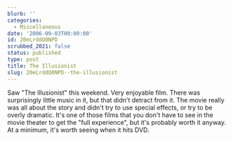 ```yaml
---
blurb: ''
categories:
  - Miscellaneous
date: '2006-09-03T00:00:00'
id: 20eLrddQ0NPD
scrubbed_2021: false
status: published
type: post
title: The Illusionist
slug: 20eLrddQ0NPD--the-illusionist
---
```


Saw "The Illusionist" this weekend. Very enjoyable film. There was
surprisingly little music in it, but that didn't detract from it.
The movie really was all about the story and didn't try to use
special effects, or try to be overly dramatic. It's one of those
films that you don't have to see in the movie theater to get the
"full experience", but it's probably worth it anyway. At a minimum,
it's worth seeing when it hits DVD.
